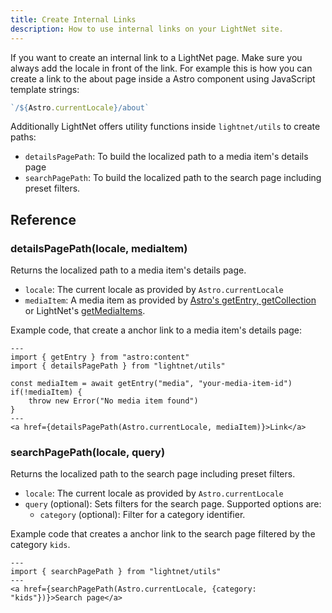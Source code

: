 ```yaml
---
title: Create Internal Links
description: How to use internal links on your LightNet site.
---
```



If you want to create an internal link to a LightNet page. Make sure you always add the locale in front of the link.
For example this is how you can create a link to the about page inside a Astro component using JavaScript template strings:

```ts
`/${Astro.currentLocale}/about`
```

Additionally LightNet offers utility functions inside `lightnet/utils` to create paths:

- `detailsPagePath`: To build the localized path to a media item's details page
- `searchPagePath`: To build the localized path to the search page including preset filters.

## Reference

### detailsPagePath(locale, mediaItem)

Returns the localized path to a media item's details page.

- `locale`: The current locale as provided by `Astro.currentLocale`
- `mediaItem`: A media item as provided by [Astro's getEntry, getCollection](https://docs.astro.build/en/guides/content-collections/#querying-collections) 
    or LightNet's [getMediaItems](/build/pages/query-media-items).

Example code, that create a anchor link to a media item's details page:

```astro
---
import { getEntry } from "astro:content"
import { detailsPagePath } from "lightnet/utils"

const mediaItem = await getEntry("media", "your-media-item-id")
if(!mediaItem) {
    throw new Error("No media item found")
}
---
<a href={detailsPagePath(Astro.currentLocale, mediaItem)}>Link</a>
```


### searchPagePath(locale, query)

Returns the localized path to the search page including preset filters.

- `locale`: The current locale as provided by `Astro.currentLocale`
- `query` (optional): Sets filters for the search page. Supported options are:
    - `category` (optional): Filter for a category identifier.

Example code that creates a anchor link to the search page filtered by the category `kids`.

```astro
---
import { searchPagePath } from "lightnet/utils"
---
<a href={searchPagePath(Astro.currentLocale, {category: "kids"})}>Search page</a>
```